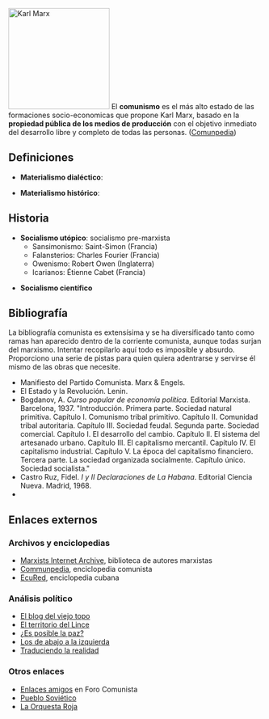 {{header|1=Comunismo}}
<!--[[File:constitucion-urss.jpg|thumb|right|300px|Constitución de la Unión Soviética.]]-->
[[File:karl-marx.jpg|thumb|right|200px|Karl Marx]]
El '''comunismo''' es el más alto estado de las formaciones socio-economicas que propone Karl Marx, basado en la '''propiedad pública de los medios de producción''' con el objetivo inmediato del desarrollo libre y completo de todas las personas. ([https://comunpedia.wikis.cc/wiki/Comunismo Comunpedia])

== Definiciones ==

* '''Materialismo dialéctico''': 

* '''Materialismo histórico''':

== Historia ==

* '''Socialismo utópico''': socialismo pre-marxista
** Sansimonismo: Saint-Simon (Francia)
** Falansterios: Charles Fourier (Francia)
** Owenismo: Robert Owen (Inglaterra)
** Icarianos: Étienne Cabet (Francia)

* '''Socialismo científico'''
<!--
== Cine ==
{{ap|1=../cine/cine-rda|2=Cine de la RDA}}
[[File:defa.jpg|150px|right|DEFA]]
Los países socialistas que han existido han producido cinematografías de muy alta calidad, belleza y valores. Las producciones no tenían como principal objetivo el ser éxitos comerciales. Estos son algunos lugares donde podrás encontrar muestras de este cine.

* [http://ecommerce.umass.edu/defa/films DEFA Film Library]
* [http://filmiki.arjlover.net/filmiki/ Cine soviético]

== Música ==

* [https://www.youtube.com/user/dprkconcert DPRKconcert], [https://www.youtube.com/channel/UCFPK06UqmJKUHWX86w2p_aQ DPRK Music Fan], [https://www.youtube.com/channel/UCLSxFv6Nq4xhqs3WmZKkTvQ DPRK Music], música norcoreana
-->
== Bibliografía ==

La bibliografía comunista es extensísima y se ha diversificado tanto como ramas han aparecido dentro de la corriente comunista, aunque todas surjan del marxismo. Intentar recopilarlo aquí todo es imposible y absurdo. Proporciono una serie de pistas para quien quiera adentrarse y servirse él mismo de las obras que necesite.

* Manifiesto del Partido Comunista. Marx & Engels.
* El Estado y la Revolución. Lenin.
* Bogdanov, A. ''Curso popular de economía política''. Editorial Marxista. Barcelona, 1937. "Introducción. Primera parte. Sociedad natural primitiva. Capítulo I. Comunismo tribal primitivo. Capítulo II. Comunidad tribal autoritaria. Capítulo III. Sociedad feudal. Segunda parte. Sociedad comercial. Capítulo I. El desarrollo del cambio. Capítulo II. El sistema del artesanado urbano. Capítulo III. El capitalismo mercantil. Capítulo IV. El capitalismo industrial. Capítulo V. La época del capitalismo financiero. Tercera parte. La sociedad organizada socialmente. Capítulo único. Sociedad socialista."
* Castro Ruz, Fidel. ''I y II Declaraciones de La Habana''. Editorial Ciencia Nueva. Madrid, 1968. 
* {{w|1=es|2=Transición_del_feudalismo_al_capitalismo}}

== Enlaces externos ==

=== Archivos y enciclopedias ===

* [https://www.marxists.org Marxists Internet Archive], biblioteca de autores marxistas
* [https://comunpedia.wikis.cc Communpedia], enciclopedia comunista
* [http://www.ecured.cu EcuRed], enciclopedia cubana

=== Análisis político ===

* [http://blogdelviejotopo.blogspot.com El blog del viejo topo]
* [https://elterritoriodellince.blogspot.com El territorio del Lince]
* [https://miguel-esposiblelapaz.blogspot.com ¿Es posible la paz?]
* [https://losdeabajoalaizquierda.blogspot.com Los de abajo a la izquierda]
* [https://lugrogeopolitica.blogspot.com Traduciendo la realidad]

=== Otros enlaces ===

* [http://www.forocomunista.com/t4044-enlaces-amigos Enlaces amigos] en Foro Comunista
* [http://pueblosovietico.tumblr.com Pueblo Soviético]
* [https://es.wikipedia.org/wiki/Orquesta_Roja La Orquesta Roja]

{{footer}}

